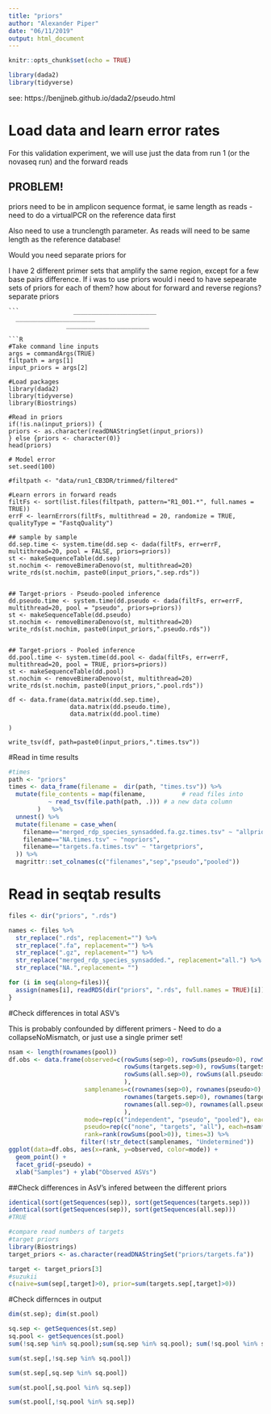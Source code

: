 ```yaml
---
title: "priors"
author: "Alexander Piper"
date: "06/11/2019"
output: html_document
---
```


```r
knitr::opts_chunk$set(echo = TRUE)
```

```R
library(dada2)
library(tidyverse)
```


see: https://benjjneb.github.io/dada2/pseudo.html

# Load data and learn error rates

For this validation experiment, we will use just the data from run 1 (or the novaseq run) and the forward reads

## PROBLEM!
priors need to be in amplicon sequence format, ie same length as reads - need to do a virtualPCR on the reference data first

Also need to use a trunclength parameter. As reads will need to be same length as the reference database! 

Would you need separate priors for 

I have 2 different primer sets that amplify the same region, except for a few base pairs difference. If i was to use priors would i need to have sepearate sets of priors for each of them? how about for forward and reverse regions?separate priors


```  ______________________
```               _______________________ 
  ______________________
                _______________________

```R
#Take command line inputs
args = commandArgs(TRUE)
filtpath = args[1]
input_priors = args[2]

#Load packages
library(dada2)
library(tidyverse)
library(Biostrings)

#Read in priors
if(!is.na(input_priors)) { 
priors <- as.character(readDNAStringSet(input_priors))
} else {priors <- character(0)}
head(priors)

# Model error
set.seed(100)

#filtpath <- "data/run1_CB3DR/trimmed/filtered"

#Learn errors in forward reads
filtFs <- sort(list.files(filtpath, pattern="R1_001.*", full.names = TRUE))
errF <- learnErrors(filtFs, multithread = 20, randomize = TRUE, qualityType = "FastqQuality")

## sample by sample
dd.sep.time <- system.time(dd.sep <- dada(filtFs, err=errF, multithread=20, pool = FALSE, priors=priors))
st <- makeSequenceTable(dd.sep)
st.nochim <- removeBimeraDenovo(st, multithread=20)
write_rds(st.nochim, paste0(input_priors,".sep.rds"))


## Target-priors - Pseudo-pooled inference
dd.pseudo.time <- system.time(dd.pseudo <- dada(filtFs, err=errF, multithread=20, pool = "pseudo", priors=priors))
st <- makeSequenceTable(dd.pseudo)
st.nochim <- removeBimeraDenovo(st, multithread=20)
write_rds(st.nochim, paste0(input_priors,".pseudo.rds"))


## Target-priors - Pooled inference
dd.pool.time <- system.time(dd.pool <- dada(filtFs, err=errF, multithread=20, pool = TRUE, priors=priors))
st <- makeSequenceTable(dd.pool)
st.nochim <- removeBimeraDenovo(st, multithread=20)
write_rds(st.nochim, paste0(input_priors,".pool.rds"))

df <- data.frame(data.matrix(dd.sep.time),
                 data.matrix(dd.pseudo.time),
                 data.matrix(dd.pool.time)
                 
)

write_tsv(df, path=paste0(input_priors,".times.tsv"))

```

#Read in time results
```r
#times
path <- "priors"
times <- data_frame(filename =  dir(path, "times.tsv")) %>% 
  mutate(file_contents = map(filename,          # read files into
           ~ read_tsv(file.path(path, .))) # a new data column
        )   %>%
  unnest() %>%
  mutate(filename = case_when(
    filename=="merged_rdp_species_synsadded.fa.gz.times.tsv" ~ "allpriors",
    filename=="NA.times.tsv" ~ "nopriors",
    filename=="targets.fa.times.tsv" ~ "targetpriors",
  )) %>%
  magrittr::set_colnames(c("filenames","sep","pseudo","pooled"))


```

# Read in seqtab results

```r
files <- dir("priors", ".rds")

names <- files %>% 
  str_replace(".rds", replacement="") %>%
  str_replace(".fa", replacement="") %>%
  str_replace(".gz", replacement="") %>%
  str_replace("merged_rdp_species_synsadded.", replacement="all.") %>%
  str_replace("NA.",replacement= "")

for (i in seq(along=files)){
  assign(names[i], readRDS(dir("priors", ".rds", full.names = TRUE)[i]))
}

```

#Check differences in total ASV's

This is probably confounded by different primers - Need to do a collapseNoMismatch, or just use a single primer set!
```r
nsam <- length(rownames(pool))
df.obs <- data.frame(observed=c(rowSums(sep>0), rowSums(pseudo>0), rowSums(pool>0),
                                rowSums(targets.sep>0), rowSums(targets.pseudo>0), rowSums(targets.pool>0),
                                rowSums(all.sep>0), rowSums(all.pseudo>0), rowSums(all.pool>0)
                                ),
                     samplenames=c(rownames(sep>0), rownames(pseudo>0), rownames(pool>0),
                                rownames(targets.sep>0), rownames(targets.pseudo>0), rownames(targets.pool>0),
                                rownames(all.sep>0), rownames(all.pseudo>0), rownames(all.pool>0)
                                ),
                     mode=rep(c("independent", "pseudo", "pooled"), each=nsam),
                     pseudo=rep(c("none", "targets", "all"), each=nsam*3),
                     rank=rank(rowSums(pool>0)), times=3) %>%
                    filter(!str_detect(samplenames, "Undetermined"))
ggplot(data=df.obs, aes(x=rank, y=observed, color=mode)) +
  geom_point() +
  facet_grid(~pseudo) +
  xlab("Samples") + ylab("Observed ASVs")

```

##Check differences in AsV's infered between the different priors

```r
identical(sort(getSequences(sep)), sort(getSequences(targets.sep)))
identical(sort(getSequences(sep)), sort(getSequences(all.sep)))
#TRUE

#compare read numbers of targets
#target priors
library(Biostrings)
target_priors <- as.character(readDNAStringSet("priors/targets.fa"))

target <- target_priors[3]
#suzukii
c(naive=sum(sep[,target]>0), prior=sum(targets.sep[,target]>0))


```


#Check differnces in output
```r

dim(st.sep); dim(st.pool)

sq.sep <- getSequences(st.sep)
sq.pool <- getSequences(st.pool)
sum(!sq.sep %in% sq.pool);sum(sq.sep %in% sq.pool); sum(!sq.pool %in% sq.sep)

sum(st.sep[,!sq.sep %in% sq.pool])

sum(st.sep[,sq.sep %in% sq.pool])

sum(st.pool[,sq.pool %in% sq.sep])

sum(st.pool[,!sq.pool %in% sq.sep])

```

